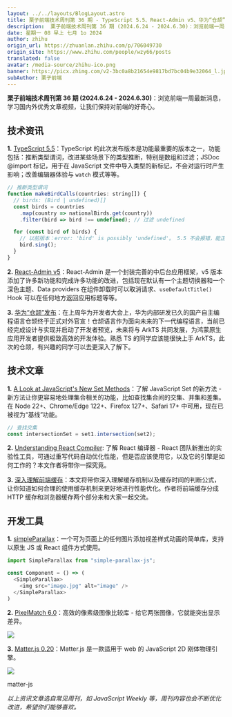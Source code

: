 ```yaml
---
layout: ../../layouts/BlogLayout.astro
title: 栗子前端技术周刊第 36 期 - TypeScript 5.5、React-Admin v5、华为“仓颉”发布...
description:  栗子前端技术周刊第 36 期 (2024.6.24 - 2024.6.30)：浏览前端一周最新消息，学习国内外优秀文章视频，让我们保持对前端的好奇心。1. TypeScript 5.5：TypeScript 的此次发布版本是功能最重要的版本之一，功能包括：推断类型谓词，改进某些场景下的类型推断，特别是数组和过滤；JSDoc @import 标记，用于在 JavaScript 文件中导入类型的新标记，不会对运行时产生影响；改善编辑器体验与 watch 模式等等。
date: 星期一 08 早上 七月 1o 2024
author: zhihu
origin_url: https://zhuanlan.zhihu.com/p/706049730
origin_site: https://www.zhihu.com/people/wzy66/posts
translated: false
avatar: /media-source/zhihu-ico.png
banner: https://picx.zhimg.com/v2-3bc0a8b21654e9817bd7bc04b9e32064_l.jpg
subAuthor: 栗子前端
---
```



<Reference client:only="react" title="栗子前端技术周刊第 36 期 - TypeScript 5.5、React-Admin v5、华为“仓颉”发布..." url="https://zhuanlan.zhihu.com/p/706049730" />



**栗子前端技术周刊第 36 期 (2024.6.24 - 2024.6.30)**：浏览前端一周最新消息，学习国内外优秀文章视频，让我们保持对前端的好奇心。

## **技术资讯**

**1\.** [TypeScript 5.5](https://link.zhihu.com/?target=https%3A//devblogs.microsoft.com/typescript/announcing-typescript-5-5/)：TypeScript 的此次发布版本是功能最重要的版本之一，功能包括：推断类型谓词，改进某些场景下的类型推断，特别是数组和过滤；JSDoc @import 标记，用于在 JavaScript 文件中导入类型的新标记，不会对运行时产生影响；改善编辑器体验与 `watch` 模式等等。

```js
// 推断类型谓词
function makeBirdCalls(countries: string[]) {
  // birds: (Bird | undefined)[]
  const birds = countries
    .map(country => nationalBirds.get(country))
    .filter(bird => bird !== undefined); // 过滤 undefined

  for (const bird of birds) {
    // 以前版本：error: 'bird' is possibly 'undefined'。 5.5 不会报错，能正确推断类型。
    bird.sing(); 
  }
}
```

**2\.** [React-Admin v5](https://link.zhihu.com/?target=https%3A//marmelab.com/blog/2024/06/20/react-admin-v5.html)：React-Admin 是一个封装完善的中后台应用框架，v5 版本添加了许多新功能和完成许多功能的改进，包括现在默认有一个主题切换器和一个深色主题、Data providers 在组件卸载时可以取消请求、`useDefaultTitle()` Hook 可以在任何地方返回应用标题等等。  

**3\.** [华为“仓颉”发布](https://link.zhihu.com/?target=https%3A//developer.huawei.com/consumer/cn/doc/openharmony-cangjie/cj-wp-abstract)：在上周华为开发者大会上，华为内部研发已久的国产自主编程语言仓颉终于正式对外官宣！仓颉语言作为面向未来的下一代编程语言，当前已经完成设计与实现并启动了开发者预览，未来将与 ArkTS 共同发展，为鸿蒙原生应用开发者提供极致高效的开发体验。熟悉 TS 的同学应该能很快上手 ArkTS，此次的仓颉，有兴趣的同学可以去更深入了解下。  

## **技术文章**

**1\.** [A Look at JavaScript's New Set Methods](https://link.zhihu.com/?target=https%3A//developer.mozilla.org/en-US/blog/javascript-set-methods/)：了解 JavaScript Set 的新方法 - 新方法让你更容易地处理集合相关的功能，比如查找集合间的交集、并集和差集。在 Node 22+、Chrome/Edge 122+、Firefox 127+、Safari 17+ 中可用，现在已被视为“基线”功能。

```js
// 查找交集
const intersectionSet = set1.intersection(set2);
```

**2\.** [Understanding React Compiler](https://link.zhihu.com/?target=https%3A//tonyalicea.dev/blog/understanding-react-compiler/): 了解 React 编译器 - React 团队新推出的实验性工具，可通过重写代码自动优化性能，但是否应该使用它，以及它的引擎是如何工作的？本文作者将带你一探究竟。

**3\.** [深入理解前端缓存](https://link.zhihu.com/?target=https%3A//juejin.cn/post/7382891974942179354)：本文将带你深入理解缓存机制以及缓存时间的判断公式，让你知道如何合理的使用缓存机制来更好地进行性能优化。作者将前端缓存分成 HTTP 缓存和浏览器缓存两个部分来和大家一起交流。

## **开发工具**

**1\.** [simpleParallax](https://link.zhihu.com/?target=https%3A//simpleparallax.com/)：一个可为页面上的任何图片添加视差样式动画的简单库，支持以原生 JS 或 React 组件方式使用。

```js
import SimpleParallax from "simple-parallax-js";

const Component = () => (
  <SimpleParallax>
    <img src="image.jpg" alt="image" />
  </SimpleParallax>
)
```

**2\.** [PixelMatch 6.0](https://link.zhihu.com/?target=https%3A//github.com/mapbox/pixelmatch)：高效的像素级图像比较库 - 给它两张图像，它就能突出显示差异。

![](https://pic2.zhimg.com/v2-bb62dc657f255b47a6d275dcd77a13f1_b.jpg)

**3\.** [Matter.js 0.20](https://link.zhihu.com/?target=https%3A//github.com/liabru/matter-js)：Matter.js 是一款适用于 web 的 JavaScript 2D 刚体物理引擎。

![](https://pic4.zhimg.com/v2-74fea6b1753a89295678b50a806e37cf_b.gif)

matter-js

_以上资讯文章选自常见周刊，如 JavaScript Weekly 等，周刊内容也会不断优化改进，希望你们能够喜欢。_




